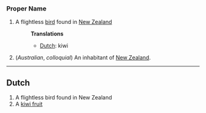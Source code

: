 ===Proper Name===
#A flightless [[bird]] found in [[New Zealand]]
#:'''Translations'''
#:*[[Dutch]]: kiwi
#(''Australian'', ''colloquial'') An inhabitant of [[New Zealand]].

----

==Dutch==
#A flightless bird found in New Zealand
#A [[kiwi fruit]]